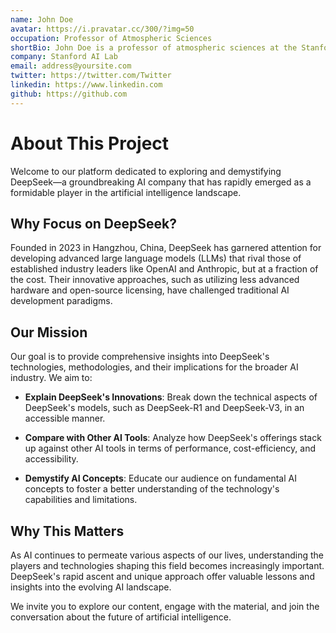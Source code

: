 ```yaml
---
name: John Doe
avatar: https://i.pravatar.cc/300/?img=50
occupation: Professor of Atmospheric Sciences
shortBio: John Doe is a professor of atmospheric sciences at the Stanford AI Lab. His research interests includes complexity modelling of tailwinds, headwinds and crosswinds.
company: Stanford AI Lab
email: address@yoursite.com
twitter: https://twitter.com/Twitter
linkedin: https://www.linkedin.com
github: https://github.com
---
```


# About This Project

Welcome to our platform dedicated to exploring and demystifying DeepSeek—a groundbreaking AI company that has rapidly emerged as a formidable player in the artificial intelligence landscape.

## Why Focus on DeepSeek?

Founded in 2023 in Hangzhou, China, DeepSeek has garnered attention for developing advanced large language models (LLMs) that rival those of established industry leaders like OpenAI and Anthropic, but at a fraction of the cost. Their innovative approaches, such as utilizing less advanced hardware and open-source licensing, have challenged traditional AI development paradigms.

## Our Mission

Our goal is to provide comprehensive insights into DeepSeek's technologies, methodologies, and their implications for the broader AI industry. We aim to:

- **Explain DeepSeek's Innovations**: Break down the technical aspects of DeepSeek's models, such as DeepSeek-R1 and DeepSeek-V3, in an accessible manner.

- **Compare with Other AI Tools**: Analyze how DeepSeek's offerings stack up against other AI tools in terms of performance, cost-efficiency, and accessibility.

- **Demystify AI Concepts**: Educate our audience on fundamental AI concepts to foster a better understanding of the technology's capabilities and limitations.

## Why This Matters

As AI continues to permeate various aspects of our lives, understanding the players and technologies shaping this field becomes increasingly important. DeepSeek's rapid ascent and unique approach offer valuable lessons and insights into the evolving AI landscape.

We invite you to explore our content, engage with the material, and join the conversation about the future of artificial intelligence.
